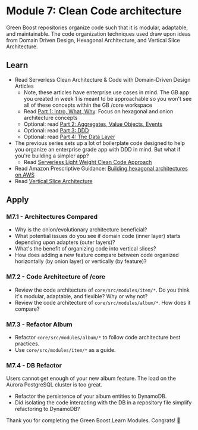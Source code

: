# Module 7: Clean Code architecture
Green Boost repositories organize code such that it is modular, adaptable, and maintainable. The code organization techniques used draw upon ideas from Domain Driven Design, Hexagonal Architecture, and Vertical Slice Architecture.

## Learn
- Read Serverless Clean Architecture & Code with Domain-Driven Design Articles
  - Note, these articles have enterprise use cases in mind. The GB app you created in week 1 is meant to be approachable so you won't see all of these concepts within the GB /core workspace
  - Read [Part 1: Intro, What, Why](https://blog.serverlessadvocate.com/serverless-clean-architecture-code-with-domain-driven-design-852796846d28). Focus on hexagonal and onion architecture concepts
  - Optional: read [Part 2: Aggregates, Value Objects, Events](https://blog.serverlessadvocate.com/serverless-clean-architecture-code-with-domain-driven-design-part-2-9ad0882ff85b)
  - Optional: read [Part 3: DDD](https://blog.serverlessadvocate.com/serverless-architecture-layers-ddd-part-3-the-domain-layer-43ffce28806f)
  - Optional: read [Part 4: The Data Layer](https://blog.serverlessadvocate.com/serverless-architecture-layers-ddd-part-4-the-data-layer-8d27b5889034)
- The previous series sets up a lot of boilerplate code designed to help you organize an enterprise grade app with DDD in mind. But what if you're building a simpler app?
  - Read [Serverless Light Weight Clean Code Approach](https://blog.serverlessadvocate.com/serverless-lightweight-clean-code-approach-84133c90eeeb)
- Read Amazon Prescriptive Guidance: [Building hexagonal architectures on AWS](https://docs.aws.amazon.com/pdfs/prescriptive-guidance/latest/hexagonal-architectures/hexagonal-architectures.pdf)
- Read [Vertical Slice Architecture](https://www.jimmybogard.com/vertical-slice-architecture/)

## Apply
### M7.1 - Architectures Compared
- Why is the onion/evolutionary architecture beneficial?
- What potential issues do you see if domain code (inner layer) starts depending upon adapters (outer layers)?
- What's the benefit of organizing code into vertical slices?
- How does adding a new feature compare between code organized horizontally (by onion layer) or vertically (by feature)?

### M7.2 - Code Architecture of /core
- Review the code architecture of `core/src/modules/item/*`. Do you think it's modular, adaptable, and flexible? Why or why not?
- Review the code architecture of `core/src/modules/album/*`. How does it compare?

### M7.3 - Refactor Album
- Refactor `core/src/modules/album/*` to follow code architecture best practices.
- Use `core/src/modules/item/*` as a guide.

### M7.4 - DB Refactor
Users cannot get enough of your new album feature. The load on the Aurora PostgreSQL cluster is too great.
- Refactor the persistence of your album entities to DynamoDB.
- Did isolating the code interacting with the DB in a repository file simplify refactoring to DynamoDB?

Thank you for completing the Green Boost Learn Modules. Congrats! 🎉